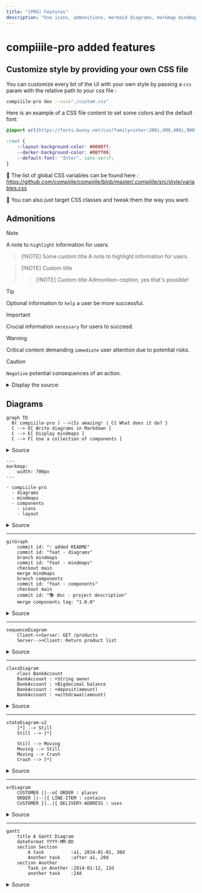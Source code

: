 ```yaml
---
title: "[PRO] Features"
description: "Use icons, admonitions, mermaid diagrams, markmap mindmaps in Markdow thanks to compiiile-pro."
---
```


# compiiile-pro added features <Icon name="star" />

## Customize style by providing your own CSS file

You can customize every bit of the UI with your own style by passing a `css` param with the relative path to your css file :

```bash
compiiile-pro dev --css="./custom.css"
```

Here is an example of a CSS file content to set some colors and the default font:

```css
@import url(https://fonts.bunny.net/css?family=inter:200i,400,400i,900);

:root {
	--layout-background-color: #0000ff;
	--darker-background-color: #00ff00;
	--default-font: "Inter", sans-serif;
}
```

:nail_care: The list of global CSS variables can be found here : https://github.com/compiiile/compiiile/blob/master/.compiiile/src/style/variables.css

:rainbow: You can also just target CSS classes and tweak them the way you want.

## Admonitions

> [!NOTE]
> A note to `highlight` information for users.

> [!NOTE] Some custom title
> A note to highlight information for users.

> [!NOTE] Custom title
>
> > [!NOTE] Custom title
> > Admonition-ception, yes that's possible!

> [!TIP]
> Optional information to `help` a user be more successful.

> [!IMPORTANT]
> Crucial information `necessary` for users to succeed.

> [!WARNING]
> Critical content demanding `immediate` user attention due to potential risks.

> [!CAUTION]
> `Negative` potential consequences of an action.

<details>
    <summary>Display the source:</summary>

    ```md
    > [!NOTE]
    > A note to `highlight` information for users.

    > [!NOTE] Some custom title
    > A note to highlight information for users.

    > [!NOTE] Custom title
    >
    > > [!NOTE] Custom title
    > > Admonition-ception, yes that's possible!

    > [!TIP]
    > Optional information to `help` a user be more successful.

    > [!IMPORTANT]
    > Crucial information `necessary` for users to succeed.

    > [!WARNING]
    > Critical content demanding `immediate` user attention due to potential risks.

    > [!CAUTION]
    > `Negative` potential consequences of an action.
    ```

</details>

## Diagrams

```mermaid
graph TD
  B( compiiile-pro ) -->|Is amazing! | C{ What does it do? }
  C --> D[ Write diagrams in Markdown ]
  C --> E[ Display mindmaps ]
  C --> F[ Use a collection of components ]
```

<details>
    <summary>Source</summary>

    ````md
        ```mermaid
        graph TD
        B( compiiile-pro ) -->|Is amazing! | C{ What does it do? }
        C --> D[ Write diagrams in Markdown ]
        C --> E[ Display mindmaps ]
        C --> F[ Use a collection of components ]
        ```
    ````

</details>

```markmap
---
markmap:
    width: 700px
---

- compiiile-pro
  - diagrams
  - mindmaps
  - components
    - icons
    - layout
```

<details>
    <summary>Source</summary>

    ````md
    ```markmap
    ---
    markmap:
    width: 700px
    ---

    - compiiile-pro
        - diagrams
        - mindmaps
        - components
            - icons
            - layout
    ```
    ````

</details>

---

```mermaid
gitGraph
    commit id: "☝️ added README"
    commit id: "feat - diagrams"
    branch mindmaps
    commit id: "feat - mindmaps"
    checkout main
    merge mindmaps
    branch components
    commit id: "feat - components"
    checkout main
    commit id: "📚 doc - project description"
    merge components tag: "1.0.0"
```

<details>
    <summary>Source</summary>

    ````md
    ```mermaid
    gitGraph
    commit id: "☝️ added README"
    commit id: "feat - diagrams"
    branch mindmaps
    commit id: "feat - mindmaps"
    checkout main
    merge mindmaps
    branch components
    commit id: "feat - components"
    checkout main
    commit id: "📚 doc - project description"
    merge components tag: "1.0.0"
    ```
    ````

</details>

---

```mermaid
sequenceDiagram
    Client->>Server: GET /products
    Server-->>Client: Return product list
```

<details>
    <summary>Source</summary>

    ````md
    ```mermaid
    sequenceDiagram
    Client->>Server: GET /products
    Server-->>Client: Return product list
    ```
    ````

</details>

---

```mermaid
classDiagram
    class BankAccount
    BankAccount : +String owner
    BankAccount : +Bigdecimal balance
    BankAccount : +deposit(amount)
    BankAccount : +withdrawal(amount)
```

<details>
    <summary>Source</summary>

    ````md
    ```mermaid
    classDiagram
    class BankAccount
    BankAccount : +String owner
    BankAccount : +Bigdecimal balance
    BankAccount : +deposit(amount)
    BankAccount : +withdrawal(amount)
    ```
    ````

</details>

---

```mermaid
stateDiagram-v2
    [*] --> Still
    Still --> [*]

    Still --> Moving
    Moving --> Still
    Moving --> Crash
    Crash --> [*]
```

<details>
    <summary>Source</summary>

    ````md
    ```mermaid
    stateDiagram-v2
    [*] --> Still
    Still --> [*]

    Still --> Moving
    Moving --> Still
    Moving --> Crash
    Crash --> [*]
    ```
    ````

</details>

---

```mermaid
erDiagram
    CUSTOMER ||--o{ ORDER : places
    ORDER ||--|{ LINE-ITEM : contains
    CUSTOMER }|..|{ DELIVERY-ADDRESS : uses
```

<details>
    <summary>Source</summary>

    ````md
    ```mermaid
    erDiagram
    CUSTOMER ||--o{ ORDER : places
    ORDER ||--|{ LINE-ITEM : contains
    CUSTOMER }|..|{ DELIVERY-ADDRESS : uses
    ```
    ````

</details>

---

```mermaid
gantt
    title A Gantt Diagram
    dateFormat YYYY-MM-DD
    section Section
        A task          :a1, 2014-01-01, 30d
        Another task    :after a1, 20d
    section Another
        Task in Another :2014-01-12, 12d
        another task    :24d
```

<details>
    <summary>Source</summary>

    ````md

`````mermaid
 gantt
     title A Gantt Diagram
     dateFormat YYYY-MM-DD
     section Section
         A task          :a1, 2014-01-01, 30d
         Another task    :after a1, 20d
     section Another
         Task in Another :2014-01-12, 12d
         another task    :24d
 ```
 ````
</details>

---

```mermaid
pie title Pets adopted by volunteers
 "Dogs" : 386
 "Cats" : 85
 "Rats" : 15
`````

<details>
    <summary>Source</summary>

    ````md

`````mermaid
 pie title Pets adopted by volunteers
     "Dogs" : 386
     "Cats" : 85
     "Rats" : 15
 ```
 ````
</details>

---

```mermaid
quadrantChart
 title Reach and engagement of campaigns
 x-axis Low Reach --> High Reach
 y-axis Low Engagement --> High Engagement
 quadrant-1 We should expand
 quadrant-2 Need to promote
 quadrant-3 Re-evaluate
 quadrant-4 May be improved
 Campaign A: [0.3, 0.6]
 Campaign B: [0.45, 0.23]
 Campaign C: [0.57, 0.69]
 Campaign D: [0.78, 0.34]
 Campaign E: [0.40, 0.34]
 Campaign F: [0.35, 0.78]
`````

<details>
    <summary>Source</summary>

    ````md
    ```mermaid
    quadrantChart
        title Reach and engagement of campaigns
        x-axis Low Reach --> High Reach
        y-axis Low Engagement --> High Engagement
        quadrant-1 We should expand
        quadrant-2 Need to promote
        quadrant-3 Re-evaluate
        quadrant-4 May be improved
        Campaign A: [0.3, 0.6]
        Campaign B: [0.45, 0.23]
        Campaign C: [0.57, 0.69]
        Campaign D: [0.78, 0.34]
        Campaign E: [0.40, 0.34]
        Campaign F: [0.35, 0.78]
    ```
    ````

</details>

---

```mermaid
xychart-beta
    title "Sales Revenue"
    x-axis [jan, feb, mar, apr, may, jun, jul, aug, sep, oct, nov, dec]
    y-axis "Revenue (in $)" 4000 --> 11000
    bar [5000, 6000, 7500, 8200, 9500, 10500, 11000, 10200, 9200, 8500, 7000, 6000]
    line [5000, 6000, 7500, 8200, 9500, 10500, 11000, 10200, 9200, 8500, 7000, 6000]
```

<details>
    <summary>Source</summary>

    ````md
    ```mermaid
    xychart-beta
        title "Sales Revenue"
        x-axis [jan, feb, mar, apr, may, jun, jul, aug, sep, oct, nov, dec]
        y-axis "Revenue (in $)" 4000 --> 11000
        bar [5000, 6000, 7500, 8200, 9500, 10500, 11000, 10200, 9200, 8500, 7000, 6000]
        line [5000, 6000, 7500, 8200, 9500, 10500, 11000, 10200, 9200, 8500, 7000, 6000]
    ```
    ````

</details>

---

```mermaid
timeline
    title History of Social Media Platform
    2002 : LinkedIn
    2004 : Facebook
         : Google
    2005 : Youtube
    2006 : Twitter
```

<details>
    <summary>Source</summary>

    ````md
    ```mermaid
    timeline
        title History of Social Media Platform
        2002 : LinkedIn
        2004 : Facebook
             : Google
        2005 : Youtube
        2006 : Twitter
    ```
    ````

</details>

---

```d2
direction: right

costumes: {
  shape: sql_table
  id: int {constraint: primary_key}
  silliness: int
  monster: int
  last_updated: timestamp
}

monsters: {
  shape: sql_table
  id: int {constraint: primary_key}
  movie: string
  weight: int
  last_updated: timestamp
}

costumes.monster -> monsters.id
costumes.style.border-radius: 4
monsters.style.border-radius: 4

style: {
  fill: "#eeeeee"
}
```

<details>
    <summary>Source</summary>

    ````md
    ```d2
    direction: right

    costumes: {
        shape: sql_table
        id: int {constraint: primary_key}
        silliness: int
        monster: int
        last_updated: timestamp
    }

    monsters: {
        shape: sql_table
        id: int {constraint: primary_key}
        movie: string
        weight: int
        last_updated: timestamp
    }

    costumes.monster -> monsters.id
    costumes.style.border-radius: 4
    monsters.style.border-radius: 4

    style: {
        fill: "#eeeeee"
    }
    ```
    ````

</details>

## Code blocks

Code block all have a copy content button with the pro version. The file type will be displayed, and you can also display a custom filename:

```bash filename="script.sh"
yarn dev
```

```bash
yarn add @compiiile/compiiile-pro
```

````mdx
```bash filename="script.sh"
yarn dev
```

```bash
yarn add @compiiile/compiiile-pro
```
````

## Components

Components are usable in `mdx` files without importing them.

### Icon

The `Icon` component is used to display an icon from the PhosphorIcons library. The icon name has to be passed in the `name` prop.

> Some blockquote with an icon <Icon name="github-logo" />

```mdx
> Some blockquote with an icon <Icon name="github-logo" />
```

You can also use icons in regular Markdown files (not `mdx`) by using the `i` tag with appropriate classes: `<i class="ph ph-smiley"></i>`

In Vue components, you can use the following syntax to dynamically import the icon you want: `<i-ph-user />`

### CGrid

The `CGrid` component allows you to use a grid layout (very useful for slides):

```mdx
<CGrid template="2 1" align="center">
    <div>
        # Title

        Lorem ipsum dolor sit amet, consectetur adipiscing elit, sed do eiusmod tempor incididunt ut labore et dolore magna aliqua. Ut enim ad minim veniam, quis nostrud exercitation ullamco laboris nisi ut aliquip ex ea commodo consequat. Duis aute irure dolor in reprehenderit in voluptate velit esse cillum dolore eu fugiat nulla pariatur. From [xodnnhm](https://giphy.com/xodnnhm).
    </div>

    ![](https://media.giphy.com/media/v1.Y2lkPTc5MGI3NjExdDI1d2lybmoycXA5NTQ1Y2N5Y3ZhOXVuYWxxcmh5MHJvMDdsbWdvcyZlcD12MV9pbnRlcm5hbF9naWZfYnlfaWQmY3Q9Zw/SKT9pS2jJ3J7lrn51E/giphy-downsized-large.gif)

</CGrid>
```

- The `template` prop works just like the `grid-template-columns` CSS property, you can omit the `fr` unit, it will be processed automatically.
    - `template="1 1"` will make 2 columns of equal width
    - `template="2 1"` will make 2 columns with the first one using 2/3 width
- You can vertically align items with the `align` prop, working like the `align-items` CSS property.
- You can specify the gap between components with the `gap` prop (defaults to `40px`)

### CCard

The `CCard` component can be used as a traditional card or a link.

- The `title` and `description` slots can be used for traditional cards
- To get it to work as a link, just provide a Markdown link as default slot, and specify a hint text if needed with the `hintText` prop

<CGrid gap="20px" template="1 1">
    <CCard hintText="Go to the specific page">
        [Some link](./3-pro-installation.md)
    </CCard>

    <CCard>
        [Link (without hint)](./3-pro-installation.md)
    </CCard>

    <CCard>
        <span slot="title">Title</span>
        <span slot="description">Some description</span>
    </CCard>

</CGrid>

&nbsp;

<details>
    <summary>Source</summary>

    ````mdx
    <CGrid gap="20px" template="1 1">
        <CCard hintText="Go to the specific page">
            [Check compiiile-pro installation](./3-pro-installation.md)
        </CCard>

        <CCard>
            [Link (with hover hint)](./3-pro-installation.md)
        </CCard>

        <CCard>
            <span slot="title">Title</span>
            <span slot="description">Some description</span>
        </CCard>
    </CGrid>
    ````

</details>

### CDetails

The `CDetails` component allows you to hide a block and reveal it by clicking on an arrow, just like the `details` HTML tag.

- The title can be set via a `summary` prop or a `summary` slot

<CDetails summary="Example">
    > [!TIP]
    > This is lit! :sparkles:
</CDetails>

<CDetails summary="Source">
	```mdx
	<CDetails summary="Example">
        > [!TIP]
        > This is lit! :sparkles:
    </CDetails>
	```
</CDetails>
